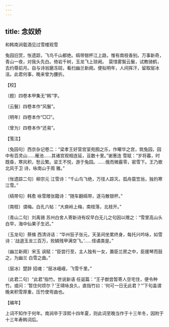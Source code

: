 ```yaml
---
---
---
```

title: 念奴娇
---



和韩南涧载酒见过雪楼观雪





兔园旧赏，怅遗踪，飞鸟千山都绝。缟带银杯江上路，惟有南枝香别。万事新奇，青山一夜，对我头先白。倚岩千树，玉龙飞上琼阙。　莫惜雾鬓云鬟，试教骑鹤，去约尊前月。自与诗翁磨冻砚，看扫幽兰新阕。便拟明年，人间挥汗，留取层冰洁。此君何事，晚来曾为腰折。





【校】


〔题〕四卷本甲集无“韩”字。

〔云鬟〕四卷本作“风鬟”。

〔明年〕四卷本作“□□”。

〔曾为〕四卷本作“还易”。





【笺注】


〔兔园句〕西京杂记卷二：“梁孝王好营宫室苑囿之乐，作曜华之宫，筑兔园，园中有百灵山……雁池……其诸宫观相连延，亘数十里。”谢惠连 雪赋：“岁将暮，时既昏，寒风积，愁云繁。梁王不悦，游于兔园。……俄而微霰零，密雪下。王乃歌北风于卫 诗，咏南山于周 雅。”

〔怅遗踪二句〕柳宗元 江雪诗：“千山鸟飞绝，万径人踪灭。孤舟蓑笠翁，独钓寒江雪。”

〔缟带句〕韩愈 咏雪赠张籍诗：“随车翻缟带，逐马散银杯。”

〔南枝〕谓梅。白孔六帖：“大庾岭上梅，南枝落，北枝开。”

〔青山二句〕刘禹锡 苏州白舍人寄新诗有叹早白无儿之句因以赠之：“雪里高山头白早，海中仙果子生迟。”

〔玉龙句〕蔡絛 西清诗话：“华州狂子张元，天圣间坐累终身，每托兴吟咏，如雪诗：‘战退玉龙三百万，败鳞残甲满空飞。’……怪谲类是。”

〔幽兰新阕〕宋玉 讽赋：“臣尝行至，主人独有一女，置臣兰房之中，臣援琴而鼓之，为幽兰 白雪之曲。”

〔层冰〕楚辞 招魂：“层冰峨峨，飞雪千里。”

〔此君二句〕“此君”指竹。世说新语 任诞篇：“王子猷尝暂寄人空宅住，便令种竹。或问：‘暂住何烦尔？’王啸咏良久，直指竹曰：‘何可一日无此君？’”下句盖谓晚来积雪厚重，压竹使弯曲也。





【编年】


上词不知作于何年。南涧卒于淳熙十四年夏，则此词至晚当作于十三年冬，因附于十三年寿韩词后。